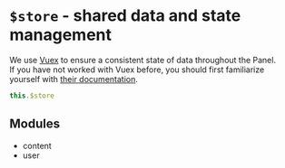 
<Meta
  title="Internals | $store / What is the store?"
/>

# `$store` - shared data and state management

We use [Vuex](https://vuex.vuejs.org/) to ensure a consistent state of data throughout the Panel.  
If you have not worked with Vuex before, you should first familiarize yourself with [their documentation](https://vuex.vuejs.org/guide/).

```js
this.$store
```

## Modules
- content
- user
